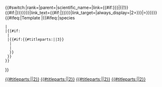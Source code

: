 <!-- 
This template should only be called by taxonomy template pages, where {{{machine code}}} is unspecified.
Note that "link=A|B" in the taxonomy template is decomposed into "link_target=A" and "link_text=B", as B will
be the only unnamed parameter.
--><includeonly><!--{{#invoke:Autotaxobox|callTaxonomyKey|taxon={{#titleparts:{{PAGENAME}}||2}}|parent={{{parent|}}}|rank={{{rank|}}}|extinct={{{extinct|}}}|scientific_name={{{scientific_name|}}}|always_display={{{always_display|{{{always display|}}}}}}|link_target={{{link|}}}|link_text={{{1|}}}|refs={{{refs|}}}|same_as={{{same_as|{{{same as|}}}}}}}}-->{{#switch:{{{1}}}|rank={{{rank|}}}|parent={{{parent|}}}|scientific_name={{{scientific_name|}}}|link={{{link|}}}{{#if:{{{2|{{{extinct|}}}}}}|{{!}}{{#if:{{{extinct|}}}|{{extinct}}}}{{{2|{{{link|}}}}}}}}|link_text={{#if:{{{extinct|}}}|{{extinct}}}}{{{2|{{{link|}}}}}}|link_target={{{link|}}}|always_display={{{always_display|}}}|2={{{2|{{{link|}}}}}}|{{{1}}}={{taxonomy key|parent={{{parent}}}|rank={{{rank}}}|extinct={{{extinct|}}}|always_display={{{always_display|}}}|scientific_name={{{scientific_name|}}}|link_target={{{link|}}}|link={{{link|}}}{{#if:{{{2|}}}|{{!}}{{{2}}}}}}}}}<!--
-->{{#ifeq:{{NAMESPACE}}|Template
|{{#ifeq:{{lcfirst:{{{rank|}}}}}|species
 |[[Category:物种分类学模板|{{#titleparts:{{PAGENAME}}||2}}]]
 |{{#if:{{Str endswith|{{PAGENAME}}|/?}}
  |[[Category:筛选过的分类学模板|{{#titleparts:{{PAGENAME}}||2}}]]
  |{{#if:{{#titleparts:{{PAGENAME}}||3}}
   |[[Category:有限定名称的分类学模板|{{#titleparts:{{PAGENAME}}||2}}]]
   |[[Category:分类学模板|{{#titleparts:{{PAGENAME}}||2}}]]
   }}
  }}
 }}
}}</includeonly><noinclude>{{documentation}}</noinclude>